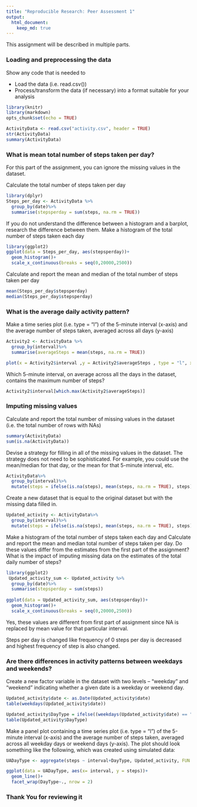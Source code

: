 ---
title: "Reproducible Research: Peer Assessment 1"
output: 
  html_document:
    keep_md: true
---

This assignment will be described in multiple parts.

### Loading and preprocessing the data

Show any code that is needed to

* Load the data (i.e. read.csv())
* Process/transform the data (if necessary) into a format suitable for your analysis

```{r include = FALSE}
library(knitr)
library(markdown)
opts_chunk$set(echo = TRUE)
```

```{r cache = TRUE}
ActivityData <- read.csv("activity.csv", header = TRUE)
str(ActivityData)
summary(ActivityData)
```

### What is mean total number of steps taken per day?
For this part of the assignment, you can ignore the missing values in the dataset.

Calculate the total number of steps taken per day

```{r}
library(dplyr)
Steps_per_day <- ActivityData %>%
  group_by(date)%>%
  summarise(stepsperday = sum(steps, na.rm = TRUE))
```

If you do not understand the difference between a histogram and a barplot, research the difference between them. Make a histogram of the total number of steps taken each day

```{r}
library(ggplot2)
ggplot(data = Steps_per_day, aes(stepsperday))+
  geom_histogram()+
  scale_x_continuous(breaks = seq(0,20000,2500))
```

Calculate and report the mean and median of the total number of steps taken per day

```{r}
mean(Steps_per_day$stepsperday)
median(Steps_per_day$stepsperday)
```

### What is the average daily activity pattern?

Make a time series plot (i.e. type = "l") of the 5-minute interval (x-axis) and the average number of steps taken, averaged across all days (y-axis)

```{r}
Activity2 <- ActivityData %>%
  group_by(interval)%>%
  summarise(averageSteps = mean(steps, na.rm = TRUE))

plot(x = Activity2$interval ,y = Activity2$averageSteps , type = "l", xlab = "interval across all day",ylab = "Average steps across all day")
```

Which 5-minute interval, on average across all the days in the dataset, contains the maximum number of steps?

```{r}
Activity2$interval[which.max(Activity2$averageSteps)]
```

### Imputing missing values

Calculate and report the total number of missing values in the dataset (i.e. the total number of rows with NAs)

```{r}
summary(ActivityData)
sum(is.na(ActivityData))
```

Devise a strategy for filling in all of the missing values in the dataset. The strategy does not need to be sophisticated. For example, you could use the mean/median for that day, or the mean for that 5-minute interval, etc.

```{r}
ActivityData%>%
  group_by(interval)%>%
  mutate(steps = ifelse(is.na(steps), mean(steps, na.rm = TRUE), steps))
```

Create a new dataset that is equal to the original dataset but with the missing data filled in.

```{r}
Updated_activity <- ActivityData%>%
  group_by(interval)%>%
  mutate(steps = ifelse(is.na(steps), mean(steps, na.rm = TRUE), steps))
```

Make a histogram of the total number of steps taken each day and Calculate and report the mean and median total number of steps taken per day. Do these values differ from the estimates from the first part of the assignment? What is the impact of imputing missing data on the estimates of the total daily number of steps?

```{r}
library(ggplot2)
 Updated_activity_sum <- Updated_activity %>%
  group_by(date)%>%
  summarise(stepsperday = sum(steps))
 
ggplot(data = Updated_activity_sum, aes(stepsperday))+
  geom_histogram()+
  scale_x_continuous(breaks = seq(0,20000,2500))
```


Yes, these values are different from first part of assignment since NA is replaced by mean value for that particular interval.

Steps per day is changed like frequency of 0 steps per day is decreased and highest frequency of step is also changed.

### Are there differences in activity patterns between weekdays and weekends?

Create a new factor variable in the dataset with two levels -- "weekday" and "weekend" indicating whether a given date is a weekday or weekend day.

```{r}
Updated_activity$date <- as.Date(Updated_activity$date)
table(weekdays(Updated_activity$date))

Updated_activity$DayType = ifelse((weekdays(Updated_activity$date) == "Saturday")|(weekdays(Updated_activity$date) == "Sunday") , "Weekend","weekday")
table(Updated_activity$DayType)
```

Make a panel plot containing a time series plot (i.e. type = "l") of the 5-minute interval (x-axis) and the average number of steps taken, averaged across all weekday days or weekend days (y-axis). The plot should look something like the following, which was created using simulated data:

```{r}
UADayType <- aggregate(steps ~ interval+DayType, Updated_activity, FUN = mean)

ggplot(data = UADayType, aes(x= interval, y = steps))+
  geom_line()+
  facet_wrap(DayType~., nrow = 2)
```

### Thank You for reviewing it